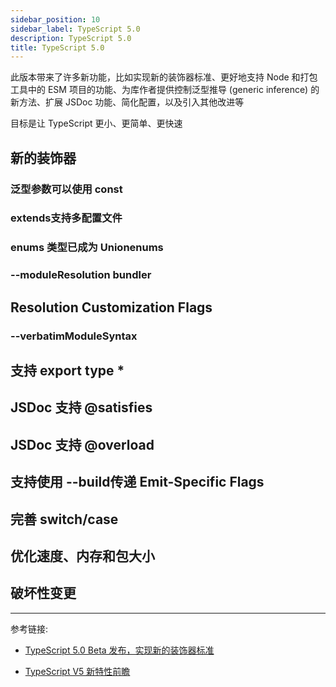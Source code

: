 ```yaml
---
sidebar_position: 10
sidebar_label: TypeScript 5.0
description: TypeScript 5.0
title: TypeScript 5.0
---
```


此版本带来了许多新功能，比如实现新的装饰器标准、更好地支持 Node 和打包工具中的 ESM 项目的功能、为库作者提供控制泛型推导 (generic inference) 的新方法、扩展 JSDoc 功能、简化配置，以及引入其他改进等

目标是让 TypeScript 更小、更简单、更快速

## 新的装饰器

### 泛型参数可以使用 const

### extends支持多配置文件

### enums 类型已成为 Unionenums

### --moduleResolution bundler

## Resolution Customization Flags

### --verbatimModuleSyntax

## 支持 export type *

## JSDoc 支持 @satisfies

## JSDoc 支持 @overload

## 支持使用 --build传递 Emit-Specific Flags

## 完善 switch/case

## 优化速度、内存和包大小

## 破坏性变更

---

参考链接:

* [TypeScript 5.0 Beta 发布，实现新的装饰器标准](https://www.oschina.net/news/226139/typescript-5-0-beta-released)

* [TypeScript V5 新特性前瞻](https://juejin.cn/post/7198041700564172857)
